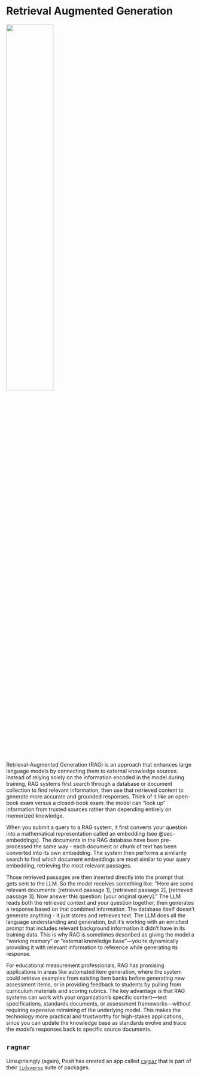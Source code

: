# Retrieval Augmented Generation

![](images/under-construction-data.png){fig-align="center" width=50%}

Retrieval-Augmented Generation (RAG) is an approach that enhances large language models by connecting them to external knowledge sources. 
Instead of relying solely on the information encoded in the model during training, 
RAG systems first search through a database or document collection to find relevant information, then use that retrieved content to generate more accurate and grounded responses. 
Think of it like an open-book exam versus a closed-book exam: the model can "look up" information from trusted sources rather than depending entirely on memorized knowledge.

When you submit a query to a RAG system, it first converts your question into a mathematical representation called an embedding (see @sec-embeddings). 
The documents in the RAG database have been pre-processed the same way - each document or chunk of text has been converted into its own embedding. 
The system then performs a similarity search to find which document embeddings are most similar to your query embedding, retrieving the most relevant passages.

Those retrieved passages are then inserted directly into the prompt that gets sent to the LLM. 
So the model receives something like: "Here are some relevant documents: [retrieved passage 1], [retrieved passage 2], [retrieved passage 3]. Now answer this question: [your original query]." 
The LLM reads both the retrieved context and your question together, then generates a response based on that combined information. 
The database itself doesn't generate anything - it just stores and retrieves text. 
The LLM does all the language understanding and generation, but it's working with an enriched prompt that includes relevant background information it didn't have in its training data.
This is why RAG is sometimes described as giving the model a "working memory" or "external knowledge base"—you're dynamically providing it with relevant information to reference while generating its response.

For educational measurement professionals, RAG has promising applications in areas like automated item generation, where the system could retrieve examples from existing item banks before generating new assessment items, or in providing feedback to students by pulling from curriculum materials and scoring rubrics. 
The key advantage is that RAG systems can work with your organization's specific content—test specifications, standards documents, or assessment frameworks—without requiring expensive retraining of the underlying model. 
This makes the technology more practical and trustworthy for high-stakes applications, since you can update the knowledge base as standards evolve and trace the model's responses back to specific source documents.

## `ragnar`

Unsuprisingly (again), Posit has created an app called [`ragnar`](https://ragnar.tidyverse.org/){target="_blank"} that is part of their [`tidyverse`](https://www.tidyverse.org/){target="_blank"} suite of packages.